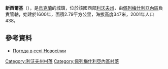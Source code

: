 {{coord|49|34|52|N|24|44|38|E|scale:100000|display=title}}

'''新西爾基'''（{{lang-uk|Новосілки}}），是[[烏克蘭|烏克蘭]]的城鎮，位於該國西部[[利沃夫州|利沃夫州]]，由[[佩列梅什利亞內區|佩列梅什利亞內區]]負責管轄，始建於1600年，面積2.79平方公里，海拔高度347米，2001年人口438。

==參考資料==
* [http://weather.in.ua/ua/l'vovskaja/18168 Погода в селі Новосілки] {{Wayback|url=http://weather.in.ua/ua/l%27vovskaja/18168 |date=20200805010326 }}

[[Category:利沃夫州村落|Category:利沃夫州村落]]
[[Category:佩列梅什利亞內區村落|Category:佩列梅什利亞內區村落]]


{{Lviv-geo-stub}}